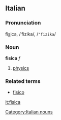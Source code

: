 ==Italian==
===Pronunciation===
fì<u>s</u>ica, /ˈfizika/, /<tt>"fizika</tt>/
===Noun===
[[Category:Italian nouns]]
'''fisica''' ''f''

# [[physics]]

===Related terms===
*[[fisico]]

[[it:fisica]]